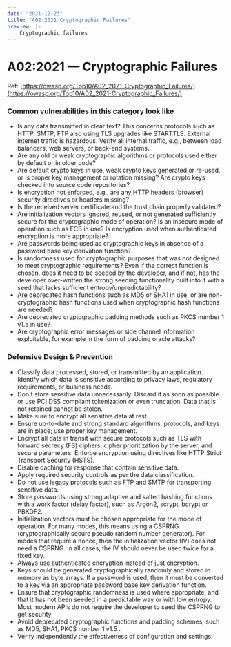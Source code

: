 ```yaml
---
date: "2021-12-23"
title: "A02:2021 Cryptographic Failures"
preview: |-
    Cryptographic failures
---
```


# A02:2021 &mdash; Cryptographic Failures

Ref: [https://owasp.org/Top10/A02_2021-Cryptographic_Failures/](https://owasp.org/Top10/A02_2021-Cryptographic_Failures/)

### Common vulnerabilities in this category look like

- Is any data transmitted in clear text? This concerns protocols such as HTTP, SMTP, FTP also using TLS upgrades like STARTTLS. External internet traffic is hazardous. Verify all internal traffic, e.g., between load balancers, web servers, or back-end systems.
- Are any old or weak cryptographic algorithms or protocols used either by default or in older code?
- Are default crypto keys in use, weak crypto keys generated or re-used, or is proper key management or rotation missing? Are crypto keys checked into source code repositories?
- Is encryption not enforced, e.g., are any HTTP headers (browser) security directives or headers missing?
- Is the received server certificate and the trust chain properly validated?
- Are initialization vectors ignored, reused, or not generated sufficiently secure for the cryptographic mode of operation? Is an insecure mode of operation such as ECB in use? Is encryption used when authenticated encryption is more appropriate?
- Are passwords being used as cryptographic keys in absence of a password base key derivation function?
- Is randomness used for cryptographic purposes that was not designed to meet cryptographic requirements? Even if the correct function is chosen, does it need to be seeded by the developer, and if not, has the developer over-written the strong seeding functionality built into it with a seed that lacks sufficient entropy/unpredictability?
- Are deprecated hash functions such as MD5 or SHA1 in use, or are non-cryptographic hash functions used when cryptographic hash functions are needed?
- Are deprecated cryptographic padding methods such as PKCS number 1 v1.5 in use?
- Are cryptographic error messages or side channel information exploitable, for example in the form of padding oracle attacks?


### Defensive Design & Prevention

- Classify data processed, stored, or transmitted by an application. Identify which data is sensitive according to privacy laws, regulatory requirements, or business needs.
- Don't store sensitive data unnecessarily. Discard it as soon as possible or use PCI DSS compliant tokenization or even truncation. Data that is not retained cannot be stolen.
- Make sure to encrypt all sensitive data at rest.
- Ensure up-to-date and strong standard algorithms, protocols, and keys are in place; use proper key management.
- Encrypt all data in transit with secure protocols such as TLS with forward secrecy (FS) ciphers, cipher prioritization by the server, and secure parameters. Enforce encryption using directives like HTTP Strict Transport Security (HSTS).
- Disable caching for response that contain sensitive data.
- Apply required security controls as per the data classification.
- Do not use legacy protocols such as FTP and SMTP for transporting sensitive data.
- Store passwords using strong adaptive and salted hashing functions with a work factor (delay factor), such as Argon2, scrypt, bcrypt or PBKDF2.
- Initialization vectors must be chosen appropriate for the mode of operation. For many modes, this means using a CSPRNG (cryptographically secure pseudo random number generator). For modes that require a nonce, then the initialization vector (IV) does not need a CSPRNG. In all cases, the IV should never be used twice for a fixed key.
- Always use authenticated encryption instead of just encryption.
- Keys should be generated cryptographically randomly and stored in memory as byte arrays. If a password is used, then it must be converted to a key via an appropriate password base key derivation function.
- Ensure that cryptographic randomness is used where appropriate, and that it has not been seeded in a predictable way or with low entropy. Most modern APIs do not require the developer to seed the CSPRNG to get security.
- Avoid deprecated cryptographic functions and padding schemes, such as MD5, SHA1, PKCS number 1 v1.5 .
- Verify independently the effectiveness of configuration and settings.
